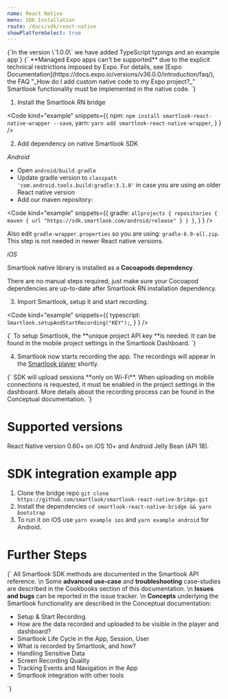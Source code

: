 ```yaml
---
name: React Native
menu: SDK Installation
route: /docs/sdk/react-native
showPlatformSelect: true
---
```



<Title>React Native SDK Installation</Title>

<TextBlock kind="note">
{`In the version \`1.0.0\` we have added TypeScript typings and an example app`}
</TextBlock>

<TextBlock kind="important">
{`
**Managed Expo apps can't be supported** due to the explicit technical restrictions imposed by Expo. For details, see [Expo Documentation](https://docs.expo.io/versions/v36.0.0/introduction/faq/), the FAQ "_How do I add custom native code to my Expo project?_" Smartlook functionality must be implemented in the native code.
`}
</TextBlock>


1. Install the Smartlook RN bridge

<Code
  kind="example"
  snippets={{
      npm: `
npm install smartlook-react-native-wrapper --save
`,
      yarn: `
yarn add smartlook-react-native-wrapper
`,
    }
  }
/>

2. Add dependency on native Smartlook SDK

*Android*

* Open `android/build.gradle`
* Update gradle version to `classpath 'com.android.tools.build:gradle:3.1.0'` in case you are using an older React native version
* Add our maven repository:

<Code
  kind="example"
  snippets={{
      gradle: `
allprojects {
  repositories {
    maven {
      url "https://sdk.smartlook.com/android/release"
    }
  }
}
`,
    }
  }
/>

Also edit `gradle-wrapper.properties` so you are using: `gradle-6.9-all.zip`. This step is not needed in newer React native versions.

*iOS*

Smartlook native library is installed as a **Cocoapods dependency**.

There are no manual steps required, just make sure your Cocoapod dependencies are up-to-date after Smartlook RN installation dependency.

3. Import Smartlook, setup it and start recording.

<Code
  kind="example"
  snippets={{
      typescript: `
Smartlook.setupAndStartRecording("KEY");
`,
    }
  }
/>

<TextBlock kind="important">
{`
To setup Smartlook, the **unique project API key **is needed. It can be found in the mobile project settings in the <Link to="https://app.smartlook.com/settings/projects">Smartlook Dashboard</Link>.
`}
</TextBlock>

4. Smartlook now starts recording the app. The recordings will appear in the [Smartlook player](https://app.smartlook.com/) shortly.

<TextBlock kind="important">
{`
SDK will upload sessions **only on Wi-Fi**. When uploading on mobile connections is requested, it must be enabled in the project settings in the dashboard. More details about the recording process can be found in the <Link to="/docs/sdk/conceptual/when-the-recordings-appear-in-dashboard">Conceptual documentation</Link>.
`}
</TextBlock>

# Supported versions

React Native version 0.60+ on iOS 10+ and Android Jelly Bean (API 18).

# SDK integration example app

1. Clone the bridge repo `git clone https://github.com/smartlook/smartlook-react-native-bridge.git`
2. Install the dependencies `cd smartlook-react-native-bridge && yarn bootstrap`
3. To run it on iOS use `yarn example ios` and `yarn example android` for Android.

# Further Steps

<TextBlock>{`
All Smartlook SDK methods are documented in the <Link to="/docs/sdk/api-reference" platform="react">Smartlook API reference</Link>.
\n
Some **advanced use-case** and **troubleshooting** case-studies are described in the Cookbooks section of this documentation.
\n
**Issues and bugs** can be reported in the <Link to="https://github.com/smartlook/smartlook-mobile-issue-tracker">issue tracker</Link>.
\n
**Concepts** underlying the Smartlook functionality are described in the Conceptual documentation:
* <Link to="/docs/sdk/conceptual/setup-and-start-recording" platform="android">Setup & Start Recording</Link>
* <Link to="/docs/sdk/conceptual/when-the-recordings-appear-in-dashboard" platform="android">How are the data recorded and uploaded to be visible in the player and dashboard?</Link>
* <Link to="/docs/sdk/conceptual/life-cycle-session-user" platform="android">Smartlook Life Cycle in the App, Session, User</Link>
* <Link to="/docs/sdk/conceptual/what-and-how-is-recorded" platform="android">What is recorded by Smartlook, and how?</Link>
* <Link to="/docs/sdk/conceptual/handling-sensitive-data" platform="android">Handling Sensitive Data</Link>
* <Link to="/docs/sdk/conceptual/screen-recording-quality" platform="android">Screen Recording Quality</Link>
* Tracking <Link to="/docs/sdk/conceptual/event-tracking" platform="android">Events</Link> and <Link to="/docs/sdk/conceptual/recording-navigation" platform="android">Navigation</Link> in the App
* <Link to="/docs/sdk/conceptual/integrating-with-other-tools" platform="android">Smartlook integration with other tools</Link>
`}</TextBlock>
